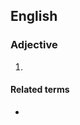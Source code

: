 ==English==

===Adjective===
{{en-adj|-}}

# {{alternative spelling of|break-bulk|lang=en}}

====Related terms====
* {{l|en|break bulk}}